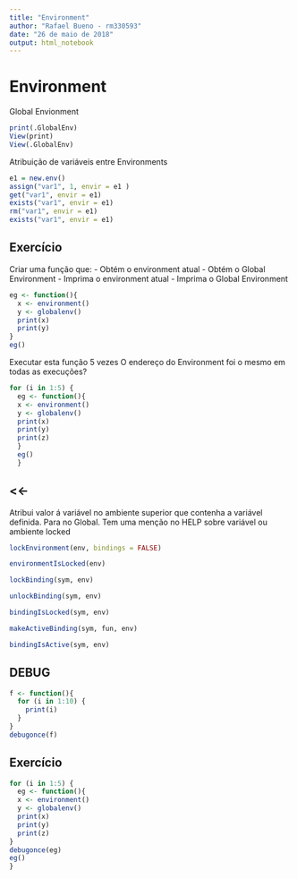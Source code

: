 ```yaml
---
title: "Environment"
author: "Rafael Bueno - rm330593"
date: "26 de maio de 2018"
output: html_notebook
---
```


# Environment

Global Envionment

```r
print(.GlobalEnv)
View(print)
View(.GlobalEnv)
```


Atribuição de variáveis entre Environments


```r
e1 = new.env()
assign("var1", 1, envir = e1 )
get("var1", envir = e1)
exists("var1", envir = e1)
rm("var1", envir = e1)
exists("var1", envir = e1)
```


## Exercício

Criar uma função que:
- Obtém o environment atual
- Obtém o Global Environment
- Imprima o environment atual
- Imprima o Global Environment

```r
eg <- function(){
  x <- environment()
  y <- globalenv()
  print(x)
  print(y)
}
eg()
```

Executar esta função 5 vezes
O endereço do Environment foi o mesmo em todas as execuções?

```r
for (i in 1:5) {
  eg <- function(){
  x <- environment()
  y <- globalenv()
  print(x)
  print(y)
  print(z)
  }
  eg()
  }
```


## <<- 

Atribui valor á variável no ambiente superior que contenha a variável definida. Para no Global.
Tem uma menção no HELP sobre variável ou ambiente locked


```r
lockEnvironment(env, bindings = FALSE)

environmentIsLocked(env)

lockBinding(sym, env)

unlockBinding(sym, env)

bindingIsLocked(sym, env)

makeActiveBinding(sym, fun, env)

bindingIsActive(sym, env)
```


## DEBUG


```r
f <- function(){
  for (i in 1:10) {
    print(i)
  }
}
debugonce(f)
```


## Exercício


```r
for (i in 1:5) {
  eg <- function(){
  x <- environment()
  y <- globalenv()
  print(x)
  print(y)
  print(z)
}
debugonce(eg)
eg()
}
```
